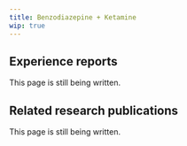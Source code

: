 ---
title: Benzodiazepine + Ketamine
wip: true
---

## Experience reports

This page is still being written.

## Related research publications

This page is still being written.

